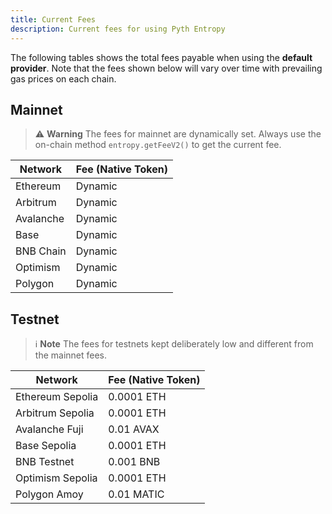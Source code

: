 ```yaml
---
title: Current Fees
description: Current fees for using Pyth Entropy
---
```


The following tables shows the total fees payable when using the **default provider**.
Note that the fees shown below will vary over time with prevailing gas prices on each chain.

## Mainnet

> ⚠️ **Warning**
> The fees for mainnet are dynamically set. Always use the on-chain method `entropy.getFeeV2()` to get the current fee.

| Network   | Fee (Native Token) |
| --------- | ------------------ |
| Ethereum  | Dynamic            |
| Arbitrum  | Dynamic            |
| Avalanche | Dynamic            |
| Base      | Dynamic            |
| BNB Chain | Dynamic            |
| Optimism  | Dynamic            |
| Polygon   | Dynamic            |

## Testnet

> ℹ️ **Note**
> The fees for testnets kept deliberately low and different from the mainnet fees.

| Network          | Fee (Native Token) |
| ---------------- | ------------------ |
| Ethereum Sepolia | 0.0001 ETH         |
| Arbitrum Sepolia | 0.0001 ETH         |
| Avalanche Fuji   | 0.01 AVAX          |
| Base Sepolia     | 0.0001 ETH         |
| BNB Testnet      | 0.001 BNB          |
| Optimism Sepolia | 0.0001 ETH         |
| Polygon Amoy     | 0.01 MATIC         |
